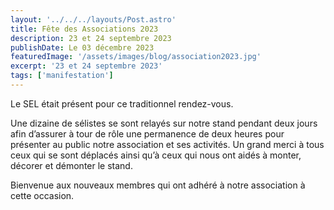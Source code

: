 ---
layout: '../../../layouts/Post.astro'
title: Fête des Associations 2023
description: 23 et 24 septembre 2023
publishDate: Le 03 décembre 2023
featuredImage: '/assets/images/blog/association2023.jpg'
excerpt: '23 et 24 septembre 2023'
tags: ['manifestation']
---

Le SEL était présent pour ce traditionnel rendez-vous.
 
Une dizaine de sélistes se sont relayés sur notre stand pendant deux jours afin d’assurer à tour de rôle une permanence de deux heures pour présenter au public notre association et
ses activités.
Un grand merci à tous ceux qui se sont déplacés ainsi qu’à ceux qui nous ont aidés à monter, décorer et démonter le stand.

Bienvenue aux nouveaux membres qui ont adhéré à notre association à cette occasion.